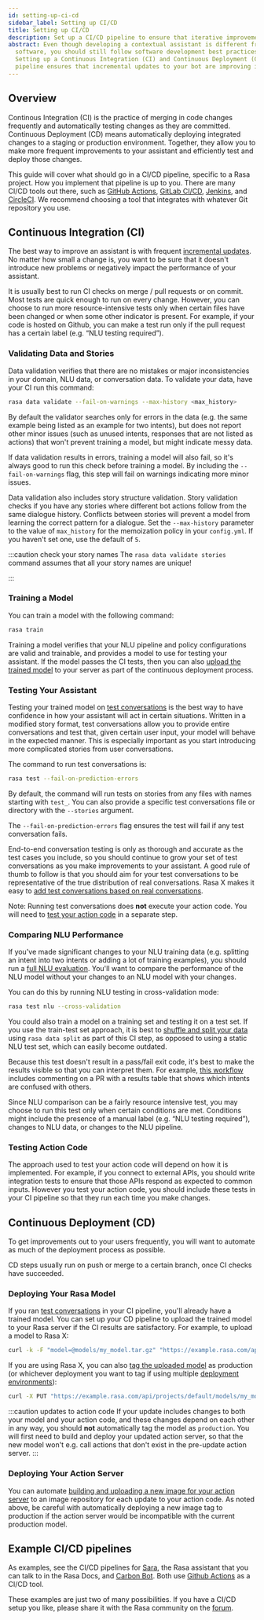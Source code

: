 ```yaml
---
id: setting-up-ci-cd
sidebar_label: Setting up CI/CD
title: Setting up CI/CD
description: Set up a CI/CD pipeline to ensure that iterative improvements to your assistant are tested and deployed with minimum manual effort
abstract: Even though developing a contextual assistant is different from developing traditional
  software, you should still follow software development best practices.
  Setting up a Continuous Integration (CI) and Continuous Deployment (CD)
  pipeline ensures that incremental updates to your bot are improving it, not harming it.
---
```


## Overview

Continous Integration (CI) is the practice of merging in code changes
frequently and automatically testing changes as they are committed. Continuous
Deployment (CD) means automatically deploying integrated changes to a staging
or production environment. Together, they allow you to make more frequent improvements
to your assistant and efficiently test and deploy those changes.

This guide will cover what should go in a CI/CD pipeline, specific to a
Rasa project. How you implement that pipeline is up to you.
There are many CI/CD tools out there, such as [GitHub Actions](https://github.com/features/actions),
[GitLab CI/CD](https://docs.gitlab.com/ee/ci/), [Jenkins](https://www.jenkins.io/doc/), and
[CircleCI](https://circleci.com/docs/2.0/). We recommend choosing a tool that integrates with
whatever Git repository you use.

## Continuous Integration (CI)

The best way to improve an assistant is with frequent [incremental updates](https://rasa.com/docs/rasa-x/user-guide/fix-problems).
No matter how small a change is, you want to be sure that it doesn't introduce
new problems or negatively impact the performance of your assistant.

It is usually best to run CI checks on merge / pull requests or on commit. Most tests are
quick enough to run on every change. However, you can choose to run more
resource-intensive tests only when certain files have been changed or when some
other indicator is present. For example, if your code is hosted on Github,
you can make a test run only if the pull request has a certain label (e.g. “NLU testing required”).

### Validating Data and Stories

Data validation verifies that there are no mistakes or
major inconsistencies in your domain, NLU data, or conversation data. To validate
your data, have your CI run this command:

```bash
rasa data validate --fail-on-warnings --max-history <max_history>
```

By default the validator searches only for errors in the data (e.g. the same
example being listed as an example for two intents), but does not report other
minor issues (such as unused intents, responses that are not listed as
actions) that won't prevent training a model, but might indicate
messy data.

If data validation results in errors, training a model will also fail, so it's
always good to run this check before training a model. By including the
`--fail-on-warnings` flag, this step will fail on warnings indicating more minor issues.

Data validation also includes story structure validation.
Story validation checks if you have any
stories where different bot actions follow from the same dialogue history.
Conflicts between stories will prevent a model from learning the correct
pattern for a dialogue. Set the `--max-history` parameter to the value of `max_history` for the
memoization policy in your `config.yml`. If you haven't set one, use the default of `5`.

:::caution check your story names
The `rasa data validate stories` command assumes that all your story names are unique!

:::

### Training a Model

You can train a model with the following command:

```bash
rasa train
```

Training a model verifies that your NLU pipeline and policy configurations are
valid and trainable, and provides a model to use for testing your assistant.
If the model passes the CI tests, then you can also [upload the trained model](./setting-up-ci-cd.mdx#deploying-your-rasa-model)
to your server as part of the continuous deployment process.


### Testing Your Assistant

Testing your trained model on [test conversations](./testing-your-assistant.mdx#end-to-end-testing) is the best way to have confidence in how your assistant
will act in certain situations. Written in a modified story
format, test conversations allow you to provide entire conversations and test that, given certain
user input, your model will behave in the expected manner. This is especially
important as you start introducing more complicated stories from user
conversations.

The command to run test conversations is:

```bash
rasa test --fail-on-prediction-errors
```
By default, the command will run tests on stories from any files with names starting with `test_`. You can also provide
a specific test conversations file or directory with the `--stories` argument.

The `--fail-on-prediction-errors` flag ensures the test will fail if any test
conversation fails.

End-to-end conversation testing is only as thorough and accurate as the test
cases you include, so you should continue to grow your set of test conversations
as you make improvements to your assistant. A good rule of thumb to follow is that you should aim for your test conversations
to be representative of the true distribution of real conversations.
Rasa X makes it easy to [add test conversations based on real conversations](https://rasa.com/docs/rasa-x/user-guide/test-assistant/#how-to-create-tests).

Note: Running test conversations does **not** execute your action code. You will need to
[test your action code](./setting-up-ci-cd.mdx#testing-action-code) in a separate step.

### Comparing NLU Performance

If you've made significant changes to your NLU training data (e.g.
splitting an intent into two intents or adding a lot of training examples), you should run a
[full NLU evaluation](./testing-your-assistant.mdx#evaluating-an-nlu-model). You'll want to compare
the performance of the NLU model without your changes to an NLU model with your
changes.

You can do this by running NLU testing in cross-validation mode:

```bash
rasa test nlu --cross-validation
```

You could also train a model on a training set and testing it on a test set. If you use the train-test
set approach, it is best to [shuffle and split your data](./command-line-interface.mdx#create-a-train-test-split) using `rasa data split` as part of this CI step, as
opposed to using a static NLU test set, which can easily become outdated.

Because this test doesn't result in a pass/fail exit code, it's best to make
the results visible so that you can interpret them.
For example, [this workflow](https://gist.github.com/amn41/de555c93913a01fbd56df2e2d211862c)
includes commenting on a PR with a results table that shows which intents are confused with others.

Since NLU comparison can be a fairly resource intensive test, you may choose to run this test
only when certain conditions are met. Conditions might include the presence of a manual label (e.g. “NLU
testing required”), changes to NLU data, or changes to the NLU pipeline.

<a aria-hidden="true" tabIndex="-1" className="anchor enhancedAnchor" id="testing-action-code"></a>

### Testing Action Code

The approach used to test your action code will depend on how it is
implemented. For example, if you connect to external APIs, you should write integration tests to ensure
that those APIs respond as expected to common inputs. However you test your action code, you should
include these tests in your CI pipeline so that they run each time you make changes.

## Continuous Deployment (CD)

To get improvements out to your users frequently, you will want to automate as
much of the deployment process as possible.

CD steps usually run on push or merge to a certain branch, once CI checks have
succeeded.

<a aria-hidden="true" tabIndex="-1" className="anchor enhancedAnchor" id="uploading-a-model"></a>

### Deploying Your Rasa Model

If you ran [test conversations](./setting-up-ci-cd.mdx#test-the-assistant) in your CI pipeline,
you'll already have a trained model. You can set up your CD pipeline to upload the trained model to your
Rasa server if the CI results are satisfactory. For example, to upload a model to Rasa X:

```bash
curl -k -F "model=@models/my_model.tar.gz" "https://example.rasa.com/api/projects/default/models?api_token={your_api_token}"
```

If you are using Rasa X, you can also [tag the uploaded model](https://rasa.com/docs/rasa-x/pages/http-api/#tag/Models/paths/~1projects~1{project_id}~1models~1{model}~1tags~1{tag}/put)
as production (or whichever deployment you want to tag if using multiple [deployment environments](https://rasa.com/docs/rasa-x/enterprise/deployment-environments/#)):

```bash
curl -X PUT "https://example.rasa.com/api/projects/default/models/my_model/tags/production"
```

:::caution updates to action code
If your update includes changes to both your model and your action
code, and these changes depend on each other in any way, you should **not**
automatically tag the model as `production`. You will first need to build and
deploy your updated action server, so that the new model won't e.g. call
actions that don't exist in the pre-update action server.
:::

### Deploying Your Action Server

You can automate
[building and uploading a new image for your action server](./how-to-deploy.mdx#building-an-action-server-image)
to an image repository for each
update to your action code. As noted above, be careful with
automatically deploying a new image tag to production if the action server
would be incompatible with the current production model.

## Example CI/CD pipelines

As examples, see the CI/CD pipelines for
[Sara](https://github.com/RasaHQ/rasa-demo/blob/master/.github/workflows/build_and_deploy.yml),
the Rasa assistant that you can talk to in the Rasa Docs, and
[Carbon Bot](https://github.com/RasaHQ/carbon-bot/blob/master/.github/workflows/model_ci.yml).
Both use [Github Actions](https://github.com/features/actions) as a CI/CD tool.

These examples are just two of many possibilities. If you have a CI/CD setup you like, please
share it with the Rasa community on the [forum](https://forum.rasa.com).

